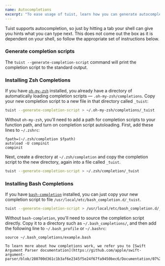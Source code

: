 ```yaml
---
name: Autocompletions
excerpt: "To ease usage of tuist, learn how you can generate autocompletions for your shell"
---
```


Tuist supports autocompletion, so just by hitting a tab your shell can give you hints what you can type next.
This does not come out the box as it is dependent on your shell, so follow the appropriate set of instructions below.

### Generate completion scripts

The `tuist --generate-completion-script` command will print the completion script to the standard output.

### Installing Zsh Completions

If you have [`oh-my-zsh`](https://ohmyz.sh) installed, you already have a directory of automatically loading completion scripts — `.oh-my-zsh/completions`. Copy your new completion script to a new file in that directory called `_tuist`:
```sh
tuist --generate-completion-script > ~/.oh-my-zsh/completions/_tuist
```

Without `oh-my-zsh`, you'll need to add a path for completion scripts to your function path, and turn on completion script autoloading. First, add these lines to `~/.zshrc`:

```
fpath=(~/.zsh/completion $fpath)
autoload -U compinit
compinit
```

Next, create a directory at `~/.zsh/completion` and copy the completion script to the new directory, again into a file called `_tuist`.
```sh
tuist --generate-completion-script > ~/.zsh/completion/_tuist
```

### Installing Bash Completions

If you have [`bash-completion`](https://github.com/scop/bash-completion) installed, you can just copy your new completion script to file `/usr/local/etc/bash_completion.d/_tuist`.
```sh
tuist --generate-completion-script > /usr/local/etc/bash_completion.d/_tuist
```

Without `bash-completion`, you'll need to source the completion script directly. Copy it to a directory such as `~/.bash_completions/`, and then add the following line to `~/.bash_profile` or `~/.bashrc`:

```
source ~/.bash_completions/example.bash

To learn more about how completions work, we refer you to [Swift Argument Parser documentation](https://github.com/apple/swift-argument-parser/blob/280700d361c1b3af6e2345f5e24f67fa9450bec6/Documentation/07%20Completion%20Scripts.md).